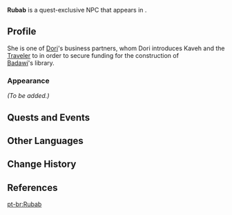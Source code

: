 {{Character Infobox
|type             = Quest NPC
|image            = NPC Rubab.png
|realname         = <!-- Optional, if different from in-game name -->
|deceased         = <!-- Past (for deceased prior to events of the game) or free response -->
|region           = Sumeru
|location         = Sumeru
|affiliation      = 
|title            = 

|ancestry         = <!-- Clan/family -->
|father           = 
|mother           = 
|spouse           = 
|sibling          = 
|child            = 
|relative         = 

|voiceEN          = 
|voiceCN          = 
|voiceJP          = 
|dialoguereward   = 
}}
'''Rubab''' is a quest-exclusive NPC that appears in {{Quest|Wealthy Merchant}}.

==Profile==
She is one of [[Dori]]'s business partners, whom Dori introduces Kaveh and the [[Traveler]] to in order to secure funding for the construction of [[Badawi]]'s library. 

===Appearance===
''(To be added.)''

==Quests and Events==
{{Quests and Events}}
<!--
==Trivia==
-->
==Other Languages==
{{Other Languages|default_hidden=1
|en      = Rubab
|zhs     = 露瓦卜
|zhs_rm  = Lùwǎbǔ
|zht     = 露瓦卜
|zht_rm  = Lùwǎbǔ
|ja      = ラバーブ
|ja_rm   = Rabaabu
|ko      = 루밥
|es      = Rubab
|fr      = Rubab
|ru      = Рубаб
|th      = Rubab
|vi      = Rubab
|de      = Rubab
|id      = Rubab
|pt      = Rubab
|tr      = Rubab
|it      = Rubab
}}

==Change History==
{{Change History|3.7}}

==References==
{{Reflist}}

[[pt-br:Rubab]]